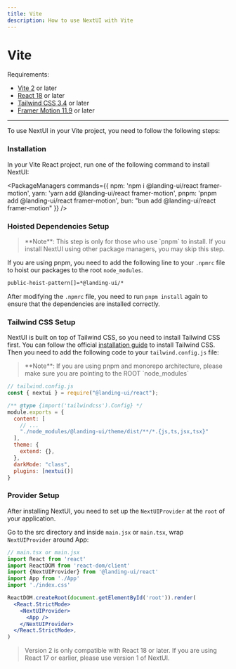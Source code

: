 ```yaml
---
title: Vite
description: How to use NextUI with Vite
---
```


# Vite

Requirements:

- [Vite 2](https://vitejs.dev/) or later
- [React 18](https://reactjs.org/) or later
- [Tailwind CSS 3.4](https://tailwindcss.com/docs/guides/vite#react) or later
- [Framer Motion 11.9](https://www.framer.com/motion/) or later

------

<CarbonAd/>

To use NextUI in your Vite project, you need to follow the following steps:

<Steps>

### Installation

In your Vite React project, run one of the following command to install NextUI:

<PackageManagers
  commands={{
    npm: 'npm i @landing-ui/react framer-motion',
    yarn: 'yarn add @landing-ui/react framer-motion',
    pnpm: 'pnpm add @landing-ui/react framer-motion',
    bun: "bun add @landing-ui/react framer-motion"
  }}
/>

### Hoisted Dependencies Setup

<Blockquote color="primary">
**Note**: This step is only for those who use `pnpm` to install. If you install NextUI using other package managers, you may skip this step.
</Blockquote>

If you are using pnpm, you need to add the following line to your `.npmrc` file to hoist our packages to the root `node_modules`.

```bash
public-hoist-pattern[]=*@landing-ui/*
```

After modifying the `.npmrc` file, you need to run `pnpm install` again to ensure that the dependencies are installed correctly.

### Tailwind CSS Setup

NextUI is built on top of Tailwind CSS, so you need to install Tailwind CSS first. You can follow the official
[installation guide](https://tailwindcss.com/docs/guides/vite#react) to install Tailwind CSS. Then you need to add 
the following code to your `tailwind.config.js` file:

<Blockquote color="primary">
**Note**: If you are using pnpm and monorepo architecture, please make sure you are pointing to the ROOT `node_modules`
</Blockquote>

```js {2,8,13-14}
// tailwind.config.js
const { nextui } = require("@landing-ui/react");

/** @type {import('tailwindcss').Config} */
module.exports = {
  content: [
    // ...
    "./node_modules/@landing-ui/theme/dist/**/*.{js,ts,jsx,tsx}"
  ],
  theme: {
    extend: {},
  },
  darkMode: "class",
  plugins: [nextui()]
}
```

### Provider Setup

After installing NextUI, you need to set up the `NextUIProvider` at the `root` of your application.

Go to the src directory and inside `main.jsx` or `main.tsx`, wrap `NextUIProvider` around App:

```jsx {4,10,12}
// main.tsx or main.jsx
import React from 'react'
import ReactDOM from 'react-dom/client'
import {NextUIProvider} from '@landing-ui/react'
import App from './App'
import './index.css'

ReactDOM.createRoot(document.getElementById('root')).render(
  <React.StrictMode>
    <NextUIProvider>
      <App />
    </NextUIProvider>
  </React.StrictMode>,
)
```

</Steps>

<Blockquote
 color="warning"
>
  Version 2 is only compatible with React 18 or later. If you are using React 17 or earlier, please use <Link href="https://v1.nextui.org/docs/getting-started" isExternal>version 1 of NextUI</Link>.
</Blockquote>

